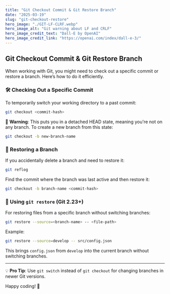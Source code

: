 ```yaml
---
title: "Git Checkout Commit & Git Restore Branch"
date: "2025-03-19"
slug: "git-checkout-restore"
hero_image: "./GIT-LF-CLRF.webp"
hero_image_alt: "Git warning about LF and CRLF"
hero_image_credit_text: "Dall-E by OpenAI"
hero_image_credit_link: "https://openai.com/index/dall-e-3/"
---
```


## Git Checkout Commit & Git Restore Branch

When working with Git, you might need to check out a specific commit or restore a branch. Here’s how to do it efficiently.

### 🛠 Checking Out a Specific Commit

To temporarily switch your working directory to a past commit:

```sh
git checkout <commit-hash>
```

🔹 **Warning**: This puts you in a detached HEAD state, meaning you're not on any branch. To create a new branch from this state:

```sh
git checkout -b new-branch-name
```

### 🔄 Restoring a Branch

If you accidentally delete a branch and need to restore it:

```sh
git reflog
```
Find the commit where the branch was last active and then restore it:

```sh
git checkout -b branch-name <commit-hash>
```

### 🔄 Using `git restore` (Git 2.23+)

For restoring files from a specific branch without switching branches:

```sh
git restore --source=<branch-name> -- <file-path>
```

Example:

```sh
git restore --source=develop -- src/config.json
```

This brings `config.json` from `develop` into the current branch without switching branches.

---
💡 **Pro Tip**: Use `git switch` instead of `git checkout` for changing branches in newer Git versions.

Happy coding! 🚀


